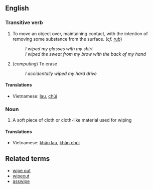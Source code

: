 == English ==

=== Transitive verb ===

# To move an object over, maintaining contact, with the intention of removing some substance from the surface. (''cf.'' [[rub]])
#: ''I wiped my glasses with my shirt''
#: ''I wiped the sweat from my brow with the back of my hand''
# (''computing'') To erase
#: ''I accidentally wiped my hard drive''

==== Translations ====
*Vietnamese: [[lau]], [[chùi]]

=== Noun ===

# A soft piece of cloth or cloth-like material used for wiping

====Translations====
*Vietnamese: [[khăn lau]], [[khăn chùi]]

== Related terms ==

* [[wipe out]]
* [[wipeout]]
* [[asswipe]]